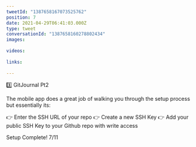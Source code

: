 ```yaml
---
tweetId: "1387658167073525762"
position: 7
date: 2021-04-29T06:41:03.000Z
type: tweet
conversationId: "1387658160278802434"
images:
  
videos:
  
links:
  
---
```

3️⃣ GitJournal Pt2

The mobile app does a great job of walking you through the setup process but essentially its:

👉 Enter the SSH URL of your repo
👉 Create a new SSH Key
👉 Add your public SSH Key to your Github repo with write access

Setup Complete! 7/11

